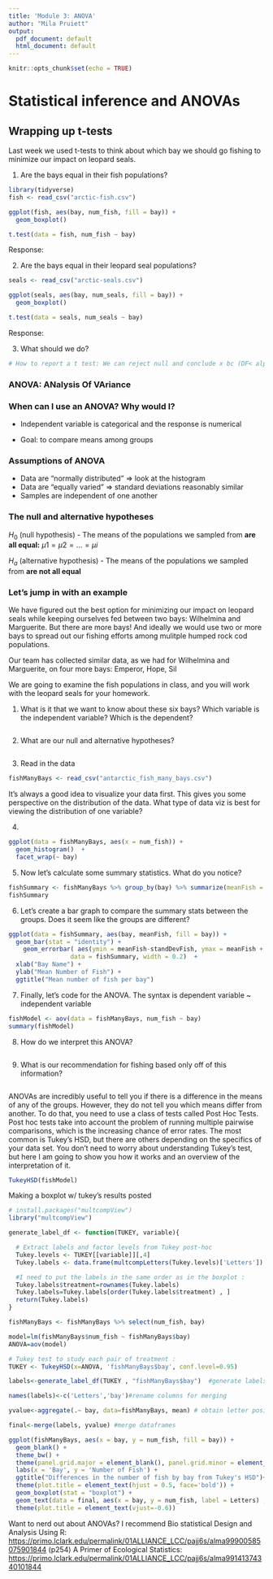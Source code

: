 ```yaml
---
title: 'Module 3: ANOVA'
author: "Mila Pruiett"
output:
  pdf_document: default
  html_document: default
---
```


```r
knitr::opts_chunk$set(echo = TRUE)
```

# Statistical inference and ANOVAs

## Wrapping up t-tests

Last week we used t-tests to think about which bay we should go fishing to minimize our impact on leopard seals.

1.  Are the bays equal in their fish populations?

```r
library(tidyverse)
fish <- read_csv("arctic-fish.csv")

ggplot(fish, aes(bay, num_fish, fill = bay)) +
  geom_boxplot()

t.test(data = fish, num_fish ~ bay)
```

Response:

2.  Are the bays equal in their leopard seal populations?

```r
seals <- read_csv("arctic-seals.csv")

ggplot(seals, aes(bay, num_seals, fill = bay)) +
  geom_boxplot()

t.test(data = seals, num_seals ~ bay)
```

Response:

3.  What should we do?

```r
# How to report a t test: We can reject null and conclude x bc (DF< alpha, p)

```

### ANOVA: **AN**alysis **O**f **VA**riance

### When can I use an ANOVA? Why would I?

-   Independent variable is categorical and the response is numerical

-   Goal: to compare means among groups

### Assumptions of ANOVA

-   Data are "normally distributed" =\> look at the histogram
-   Data are "equally varied" =\> standard deviations reasonably similar
-   Samples are independent of one another

### The null and alternative hypotheses

$H_{0}$ (null hypothesis) - The means of the populations we sampled from **are** **all equal:** $\mu{1} = \mu{2} = ... = \mu{i}$

$H_{a}$ (alternative hypothesis) - The means of the populations we sampled from **are not all equal**

### Let's jump in with an example

We have figured out the best option for minimizing our impact on leopard seals while keeping ourselves fed between two bays: Wilhelmina and Marguerite. But there are more bays! And ideally we would use two or more bays to spread out our fishing efforts among mulitple humped rock cod populations. 

Our team has collected similar data, as we had for Wilhelmina and Marguerite, on four more bays: Emperor, Hope, Sil

We are going to examine the fish populations in class, and you will work with the leopard seals for your homework.

1. What is it that we want to know about these six bays? Which variable is the independent variable? Which is the dependent? 
```r

```

2. What are our null and alternative hypotheses?
```r

```

3. Read in the data
```r
fishManyBays <- read_csv("antarctic_fish_many_bays.csv")
```

It's always a good idea to visualize your data first. This gives you some perspective on the distribution of the data. What type of data viz is best for viewing the distribution of one variable?

4. 
```r
ggplot(data = fishManyBays, aes(x = num_fish)) + 
  geom_histogram()  +
  facet_wrap(~ bay)
```


5. Now let's calculate some summary statistics. What do you notice? 
```r
fishSummary <- fishManyBays %>% group_by(bay) %>% summarize(meanFish = mean(num_fish), standDevFish = sd(num_fish), sampleSize = n())
fishSummary
```

6. Let's create a bar graph to compare the summary stats between the groups. Does it seem like the groups are different? 
```r
ggplot(data = fishSummary, aes(bay, meanFish, fill = bay)) + 
  geom_bar(stat = "identity") +
    geom_errorbar( aes(ymin = meanFish-standDevFish, ymax = meanFish + standDevFish), 
                 data = fishSummary, width = 0.2)  +
  xlab("Bay Name") +
  ylab("Mean Number of Fish") +
  ggtitle("Mean number of fish per bay")
```


7. Finally, let's code for the ANOVA. The syntax is dependent variable ~ independent variable
```r
fishModel <- aov(data = fishManyBays, num_fish ~ bay)
summary(fishModel)

```

8. How do we interpret this ANOVA?
```r

```

9. What is our recommendation for fishing based only off of this information?
```r

```


ANOVAs are incredibly useful to tell you if there is a difference in the means of any of the groups. However, they do not tell you which means differ from another. To do that, you need to use a class of tests called Post Hoc Tests. Post hoc tests take into account the problem of running multiple pairwise comparisons, which is the increasing chance of error rates. The most common is Tukey's HSD, but there are others depending on the specifics of your data set. You don't need to worry about understanding Tukey's test, but here I am going to show you how it works and an overview of the interpretation of it. 
```r
TukeyHSD(fishModel)
```


Making a boxplot w/ tukey's results posted
```r
# install.packages("multcompView")
library("multcompView")

generate_label_df <- function(TUKEY, variable){

  # Extract labels and factor levels from Tukey post-hoc 
  Tukey.levels <- TUKEY[[variable]][,4]
  Tukey.labels <- data.frame(multcompLetters(Tukey.levels)['Letters'])

  #I need to put the labels in the same order as in the boxplot :
  Tukey.labels$treatment=rownames(Tukey.labels)
  Tukey.labels=Tukey.labels[order(Tukey.labels$treatment) , ]
  return(Tukey.labels)
}

fishManyBays <- fishManyBays %>% select(num_fish, bay)

model=lm(fishManyBays$num_fish ~ fishManyBays$bay)
ANOVA=aov(model)

# Tukey test to study each pair of treatment :
TUKEY <- TukeyHSD(x=ANOVA, 'fishManyBays$bay', conf.level=0.95)

labels<-generate_label_df(TUKEY , "fishManyBays$bay")  #generate labels using function

names(labels)<-c('Letters','bay')#rename columns for merging

yvalue<-aggregate(.~ bay, data=fishManyBays, mean) # obtain letter position for y axis using means

final<-merge(labels, yvalue) #merge dataframes

ggplot(fishManyBays, aes(x = bay, y = num_fish, fill = bay)) +
  geom_blank() +
  theme_bw() +
  theme(panel.grid.major = element_blank(), panel.grid.minor = element_blank()) +
  labs(x = 'Bay', y = 'Number of Fish') +
  ggtitle("Differences in the number of fish by bay from Tukey's HSD")+
  theme(plot.title = element_text(hjust = 0.5, face='bold')) +
  geom_boxplot(stat = "boxplot") +
  geom_text(data = final, aes(x = bay, y = num_fish, label = Letters) ,vjust=-3.5,hjust=-.5) +
  theme(plot.title = element_text(vjust=-0.6))

```



Want to nerd out about ANOVAs? I recommend Bio statistical Design and Analysis Using R: <https://primo.lclark.edu/permalink/01ALLIANCE_LCC/pajj6s/alma99900585075901844> (p254) A Primer of Ecological Statistics: <https://primo.lclark.edu/permalink/01ALLIANCE_LCC/pajj6s/alma99141374340101844>